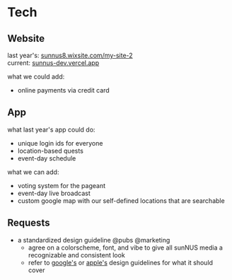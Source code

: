 Tech
====

Website
-------
last year's: [sunnus8.wixsite.com/my-site-2][website-previous]  
current: [sunnus-dev.vercel.app][website-current]

what we could add:
* online payments via credit card

App
---
what last year's app could do:
* unique login ids for everyone
* location-based quests
* event-day schedule

what we can add:
* voting system for the pageant
* event-day live broadcast
* custom google map with our self-defined locations that are
  searchable

Requests
--------
* a standardized design guideline @pubs @marketing
  * agree on a colorscheme, font, and vibe to give all sunNUS media a
    recognizable and consistent look
  * refer to [google's][material-design] or [apple's][human-interface]
    design guidelines for what it should cover

[website-current]: https://sunnus-dev.vercel.app/
[website-previous]: https://sunnus8.wixsite.com/my-site-2
[custom-google-maps]: https://stackoverflow.com/questions/23824133/how-to-display-custom-places-in-google-maps-api-search-results
[material-design]: https://material.io/design
[human-interface]: https://developer.apple.com/design/human-interface-guidelines/
